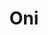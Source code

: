---
title: "Oni"
slug: "oni"
arcana: "Strength"

image: "./.jpg"

phys: ""
gun: ""
fire: ""
ice: ""
elec: ""
wind: ""
psy: ""
nuke: ""
bless: ""
curse: ""
---